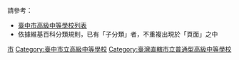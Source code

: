 請參考：

* [[臺中市高級中等學校列表|臺中市高級中等學校列表]]
*依據維基百科分類規則，已有「子分類」者，不重複出現於「頁面」之中
[[Category:臺中市公立普通型高級中等學校|市]]
[[Category:臺中市立高級中等學校|Category:臺中市立高級中等學校]]
[[Category:臺灣直轄市立普通型高級中等學校|Category:臺灣直轄市立普通型高級中等學校]]